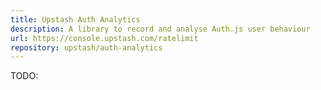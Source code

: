 ---
title: Upstash Auth Analytics
description: A library to record and analyse Auth.js user behaviour
url: https://console.upstash.com/ratelimit
repository: upstash/auth-analytics
---

TODO: